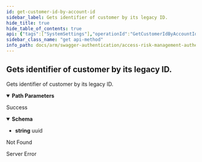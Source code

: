 ```yaml
---
id: get-customer-id-by-account-id
sidebar_label: Gets identifier of customer by its legacy ID.
hide_title: true
hide_table_of_contents: true
api: {"tags":["SystemSettings"],"operationId":"GetCustomerIdByAccountId","parameters":[{"name":"accountId","in":"path","description":"Legacy account ID.","required":true,"schema":{"type":"integer","format":"int32"}}],"responses":{"200":{"description":"Success","content":{"application/json":{"schema":{"format":"uuid","type":"string"}}}},"404":{"description":"Not Found"},"500":{"description":"Server Error"}},"description":"Gets identifier of customer by its legacy ID.","method":"get","path":"/api/systemSettings/getCustomerId/{accountId}","info":{"version":"1.0","title":"Access Risk Management Authentication Services"},"postman":{"name":"Gets identifier of customer by its legacy ID.","description":{"type":"text/plain"},"url":{"path":["api","systemSettings","getCustomerId",":accountId"],"host":["{{baseUrl}}"],"query":[],"variable":[{"disabled":false,"description":{"content":"(Required) Legacy account ID.","type":"text/plain"},"type":"any","value":"","key":"accountId"}]},"header":[{"key":"Accept","value":"application/json"}],"method":"GET"}}
sidebar_class_name: "get api-method"
info_path: docs/arm/swagger-authentication/access-risk-management-authentication-services
---
```



## Gets identifier of customer by its legacy ID.



Gets identifier of customer by its legacy ID.

<details style={{"marginBottom":"1rem"}} data-collapsed={false} open={true}><summary style={{}}><strong>Path Parameters</strong></summary><div><ul><ParamsItem className={"paramsItem"} param={{"name":"accountId","in":"path","description":"Legacy account ID.","required":true,"schema":{"type":"integer","format":"int32"}}}></ParamsItem></ul></div></details><div><ApiTabs><TabItem label={"200"} value={"200"}><div>

Success

</div><div><MimeTabs groupId={"mime-type"}><TabItem label={"application/json"} value={"application/json"}><SchemaTabs groupId={"schema-tabs"}><TabItem label={"Schema"} value={"Schema"}><details style={{}} data-collapsed={false} open={true}><summary style={{"textAlign":"left"}}><strong>Schema</strong></summary><div style={{"textAlign":"left","marginLeft":"1rem"}}></div><ul style={{"marginLeft":"1rem"}}><li><div><strong>string</strong><span style={{"opacity":"0.6"}}> uuid</span></div></li></ul></details></TabItem></SchemaTabs></TabItem></MimeTabs></div></TabItem><TabItem label={"404"} value={"404"}><div>

Not Found

</div><div></div></TabItem><TabItem label={"500"} value={"500"}><div>

Server Error

</div><div></div></TabItem></ApiTabs></div>
      